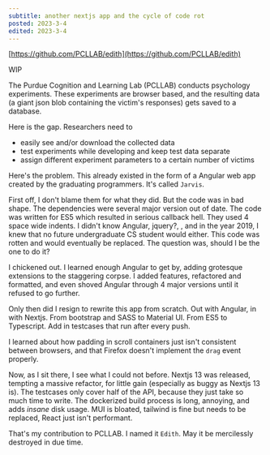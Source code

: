 ```yaml
---
subtitle: another nextjs app and the cycle of code rot
posted: 2023-3-4
edited: 2023-3-4
---
```


[https://github.com/PCLLAB/edith](https://github.com/PCLLAB/edith)

WIP

The Purdue Cognition and Learning Lab (PCLLAB) conducts psychology experiments. These experiments are browser based, and the resulting data (a giant json blob containing the victim's responses) gets saved to a database.

Here is the gap. Researchers need to

- easily see and/or download the collected data
- test experiments while developing and keep test data separate
- assign different experiment parameters to a certain number of victims

Here's the problem. This already existed in the form of a Angular web app created by the graduating programmers. It's called `Jarvis`.

First off, I don't blame them for what they did. But the code was in bad shape. The dependencies were several major version out of date. The code was written for ES5 which resulted in serious callback hell. They used 4 space wide indents. I didn't know Angular, jquery?, , and in the year 2019, I knew that no future undergraduate CS student would either. This code was rotten and would eventually be replaced. The question was, should I be the one to do it?

I chickened out. I learned enough Angular to get by, adding grotesque extensions to the staggering corpse. I added features, refactored and formatted, and even shoved Angular through 4 major versions until it refused to go further.

Only then did I resign to rewrite this app from scratch. Out with Angular, in with Nextjs. From bootstrap and SASS to Material UI. From ES5 to Typescript. Add in testcases that run after every push.

I learned about how padding in scroll containers just isn't consistent between browsers, and that Firefox doesn't implement the `drag` event properly.

Now, as I sit there, I see what I could not before. Nextjs 13 was released, tempting a massive refactor, for little gain (especially as buggy as Nextjs 13 is). The testcases only cover half of the API, because they just take so much time to write. The dockerized build process is long, annoying, and adds _insane_ disk usage. MUI is bloated, tailwind is fine but needs to be replaced, React just isn't performant.

That's my contribution to PCLLAB. I named it `Edith`. May it be mercilessly destroyed in due time.
